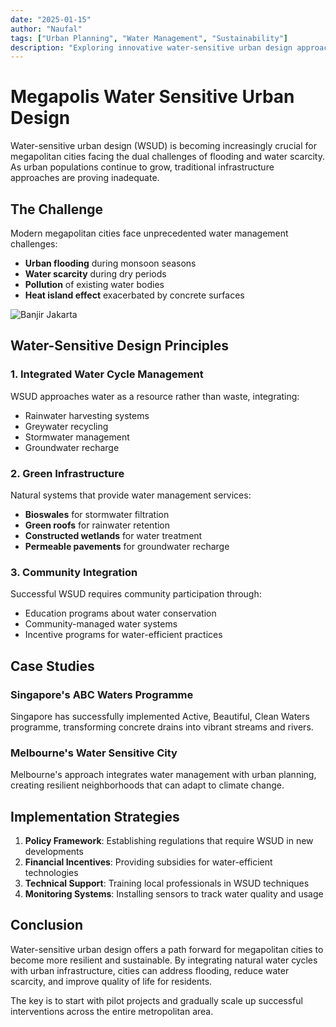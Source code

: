 ```yaml
---
date: "2025-01-15"
author: "Naufal"
tags: ["Urban Planning", "Water Management", "Sustainability"]
description: "Exploring innovative water-sensitive urban design approaches for megapolitan cities to tackle flooding and water scarcity challenges."
---
```


# Megapolis Water Sensitive Urban Design

Water-sensitive urban design (WSUD) is becoming increasingly crucial for megapolitan cities facing the dual challenges of flooding and water scarcity. As urban populations continue to grow, traditional infrastructure approaches are proving inadequate.

## The Challenge

Modern megapolitan cities face unprecedented water management challenges:

- **Urban flooding** during monsoon seasons  
- **Water scarcity** during dry periods  
- **Pollution** of existing water bodies  
- **Heat island effect** exacerbated by concrete surfaces  

![Banjir Jakarta](https://raw.githubusercontent.com/nfahrisalim/PersonalArchive/main/Blog/megapolis-water-sensitive/banjir.jpeg)

## Water-Sensitive Design Principles

### 1. Integrated Water Cycle Management

WSUD approaches water as a resource rather than waste, integrating:

- Rainwater harvesting systems  
- Greywater recycling  
- Stormwater management  
- Groundwater recharge  

### 2. Green Infrastructure

Natural systems that provide water management services:

- **Bioswales** for stormwater filtration  
- **Green roofs** for rainwater retention  
- **Constructed wetlands** for water treatment  
- **Permeable pavements** for groundwater recharge  

### 3. Community Integration

Successful WSUD requires community participation through:

- Education programs about water conservation  
- Community-managed water systems  
- Incentive programs for water-efficient practices  

## Case Studies

### Singapore's ABC Waters Programme

Singapore has successfully implemented Active, Beautiful, Clean Waters programme, transforming concrete drains into vibrant streams and rivers.

### Melbourne's Water Sensitive City

Melbourne's approach integrates water management with urban planning, creating resilient neighborhoods that can adapt to climate change.

## Implementation Strategies

1. **Policy Framework**: Establishing regulations that require WSUD in new developments  
2. **Financial Incentives**: Providing subsidies for water-efficient technologies  
3. **Technical Support**: Training local professionals in WSUD techniques  
4. **Monitoring Systems**: Installing sensors to track water quality and usage  

## Conclusion

Water-sensitive urban design offers a path forward for megapolitan cities to become more resilient and sustainable. By integrating natural water cycles with urban infrastructure, cities can address flooding, reduce water scarcity, and improve quality of life for residents.

The key is to start with pilot projects and gradually scale up successful interventions across the entire metropolitan area.
